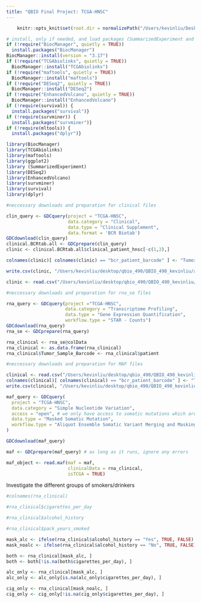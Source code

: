 ---
title: "QBIO Final Project: TCGA-HNSC"
---


```{r setup}
    knitr::opts_knit$set(root.dir = normalizePath("/Users/kevinliu/Desktop/QBIO_490/Final Project/qbio_tcga_hnsc/analysis_data"))
```

```{r}
# install, only if needed, and load packages (SummarizedExperiment and TCGAbiolinks)
if (!require("BiocManager", quietly = TRUE))
  install.packages("BiocManager")
BiocManager::install(version = "3.17")
if (!require("TCGAbiolinks", quietly = TRUE))
  BiocManager::install("TCGAbiolinks")
if (!require("maftools", quietly = TRUE))
  BiocManager::install("maftools")
if (!require("DESeq2", quietly = TRUE))
  BiocManager::install("DESeq2")
if (!require("EnhancedVolcano", quietly = TRUE))
  BiocManager::install("EnhancedVolcano")
if (!require(survival)) {
  install.packages("survival")}
if (!require(survminer)) {
  install.packages("survminer")}
if (!require(mltools)) {
  install.packages("dplyr")}

library(BiocManager)
library(TCGAbiolinks)
library(maftools)
library(ggplot2)
library (SummarizedExperiment)
library(DESeq2)
library(EnhancedVolcano)
library(survminer)
library(survival)
library(dplyr)

```


```{r}
#neccessary downloads and preparation for clinical files

clin_query <- GDCquery(project = "TCGA-HNSC",
                       data.category = "Clinical",
                       data.type = "Clinical Supplement",
                       data.format = 'BCR Biotab')
GDCdownload(clin_query)
clinical.BCRtab.all <- GDCprepare(clin_query)  
clinic <- clinical.BCRtab.all$clinical_patient_hnsc[-c(1,2),]

colnames(clinic)[ colnames(clinic) == "bcr_patient_barcode" ] <- "Tumor_Sample_Barcode"

write.csv(clinic, "/Users/kevinliu/desktop/qbio_490/QBIO_490_kevinliu/analysis_data/hnsc_clinical_data.csv", row.names=FALSE)

clinic <- read.csv("/Users/kevinliu/desktop/qbio_490/QBIO_490_kevinliu/analysis_data/hnsc_clinical_data.csv")


```



```{r}
#neccessary downloads and preparation for rna_se files

rna_query <- GDCquery(project ="TCGA-HNSC",
                      data.category = "Transcriptome Profiling",
                      data.type = "Gene Expression Quantification",
                      workflow.type = "STAR - Counts")
GDCdownload(rna_query)
rna_se <- GDCprepare(rna_query)

rna_clinical <- rna_se@colData
rna_clinical <- as.data.frame(rna_clinical)
rna_clinical$Tumor_Sample_Barcode <- rna_clinical$patient

```


```{r}
#neccessary downloads and preparation for MAF files

clinical <- read.csv("/Users/kevinliu/desktop/qbio_490/QBIO_490_kevinliu/analysis_data/hnsc_clinical_data.csv")
colnames(clinical)[ colnames(clinical) == "bcr_patient_barcode" ] <- "Tumor_Sample_Barcode"
write.csv(clinical, "/Users/kevinliu/desktop/qbio_490/QBIO_490_kevinliu/analysis_data/hnsc_clinical_data.csv", row.names = FALSE)

maf_query <- GDCquery(
  project = "TCGA-HNSC", 
  data.category = "Simple Nucleotide Variation", 
  access = "open", # we only have access to somatic mutations which are open access
  data.type = "Masked Somatic Mutation", 
  workflow.type = "Aliquot Ensemble Somatic Variant Merging and Masking"
)

GDCdownload(maf_query)

maf <- GDCprepare(maf_query) # as long as it runs, ignore any errors

maf_object <- read.maf(maf = maf, 
                       clinicalData = rna_clinical,
                       isTCGA = TRUE)
```


Investigate the different groups of smokers/drinkers
```{r}
#colnames(rna_clinical)

#rna_clinical$cigarettes_per_day

#rna_clinical$alcohol_history

#rna_clinical$pack_years_smoked

mask_alc <- ifelse(rna_clinical$alcohol_history == "Yes", TRUE, FALSE)
mask_noalc <- ifelse(rna_clinical$alcohol_history == "No", TRUE, FALSE)

both <- rna_clinical[mask_alc, ]
both <- both[!is.na(both$cigarettes_per_day), ]

alc_only <- rna_clinical[mask_alc, ]
alc_only <- alc_only[is.na(alc_only$cigarettes_per_day), ]

cig_only <- rna_clinical[mask_noalc, ]
cig_only <- cig_only[!is.na(cig_only$cigarettes_per_day), ]
```
